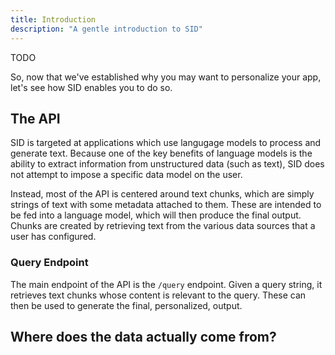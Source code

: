 ```yaml
---
title: Introduction
description: "A gentle introduction to SID"
---
```

TODO

So, now that we've established why you may want to personalize your app,
let's see how SID enables you to do so.

## The API
SID is targeted at applications which use langugage models
to process and generate text. 
Because one of the key benefits of language models
is the ability to extract information from unstructured data (such as text),
SID does not attempt to impose a specific data model on the user.

Instead, most of the API is centered around text chunks,
which are simply strings of text with some metadata attached to them.
These are intended to be fed into a language model, which will then
produce the final output.
Chunks are created by retrieving text from the various data sources that a user has configured.

### Query Endpoint
The main endpoint of the API is the `/query` endpoint. 
Given a query string,
it retrieves text chunks whose content is relevant to the query.
These can then be used to generate the final, personalized, output.

## Where does the data actually come from?


